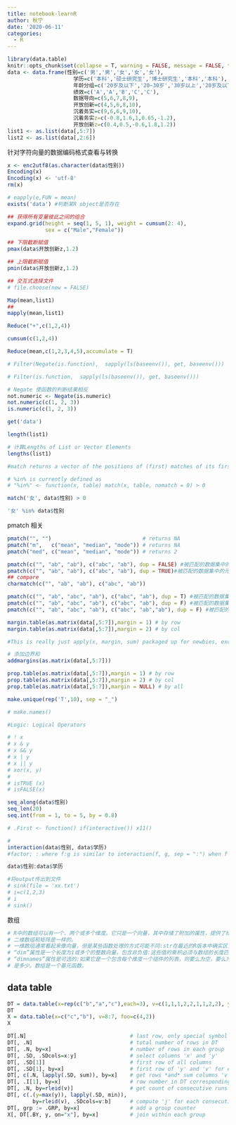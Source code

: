```yaml
---
title: notebook-learnR
author: 秋宁
date: '2020-06-11'
categories:
  - R
---
```


```r
library(data.table)
knitr::opts_chunk$set(collapse = T, warning = FALSE, message = FALSE, tidy = T,comment='~#',prompt=TRUE)
data <- data.frame(性别=c('男','男','女','女','女'),
                     学历=c('本科','硕士研究生','博士研究生','本科','本科'),
                     年龄分组=c('20岁及以下','20~30岁','30岁以上','20岁及以下','20岁及以下'),
                     绩效=c('A','A','B','C','C'),
                     数据导向=c(5,6,7,8,9),
                     开放创新=c(4,5,6,8,10),
                     沉着务实=c(9,6,6,9,10),
                     沉着务实z=c(-0.8,1.6,1,0.65,-1.2),
                     开放创新z=c(0.4,0.5,-0.6,1.8,1.2))
list1 <- as.list(data[,5:7])
list2 <- as.list(data[,2:6])
```

针对字符向量的数据编码格式查看与转换
```r

x <- enc2utf8(as.character(data$性别))
Encoding(x)
Encoding(x) <- 'utf-8'
rm(x)
```


```r
# eapply(e,FUN = mean)
exists('data') #判断某R object是否存在


```

```r
## 获得所有变量彼此之间的组合
expand.grid(height = seq(1, 5, 1), weight = cumsum(2: 4),
            sex = c("Male","Female"))
```

```r
## 下限截断赋值
pmax(data$开放创新z,1.2)

## 上限截断赋值
pmin(data$开放创新z,1.2)

```


```r
## 交互式选择文件
# file.choose(new = FALSE)

```

```r

Map(mean,list1)
##
mapply(mean,list1)

```

```r
Reduce("+",c(1,2,4))

cumsum(c(1,2,4))

Reduce(mean,c(1,2,3,4,5),accumulate = T)

```


```r
# Filter(Negate(is.function),  sapply(ls(baseenv()), get, baseenv()))

# Filter(is.function,  sapply(ls(baseenv()), get, baseenv()))

# Negate 使函数的判断结果相反
not.numeric <- Negate(is.numeric)
not.numeric(c(1, 2, 3))
is.numeric(c(1, 2, 3))

```

```r
get('data')
```

```r
length(list1)

# 计算Lengths of List or Vector Elements
lengths(list1)

```

```r
#match returns a vector of the positions of (first) matches of its first argument in its second.

# %in% is currently defined as
# "%in%" <- function(x, table) match(x, table, nomatch = 0) > 0

match('女', data$性别) > 0

'女' %in% data$性别


```

pmatch 相关
```r
pmatch("", "")                             # returns NA
pmatch("m",   c("mean", "median", "mode")) # returns NA
pmatch("med", c("mean", "median", "mode")) # returns 2

pmatch(c("", "ab", "ab"), c("abc", "ab"), dup = FALSE) #被匹配的数据集中的元素仅可使用一次
pmatch(c("", "ab", "ab"), c("abc", "ab"), dup = TRUE)#被匹配的数据集中的元素可重复使用
## compare
charmatch(c("", "ab", "ab"), c("abc", "ab"))

pmatch(c("", "ab", "abc", "ab"), c("abc", "ab"), dup = T) #被匹配的数据集中的元素可重复使用
pmatch(c("", "ab", "abc", "ab"), c("abc", "ab"), dup = F) #被匹配的数据集中的元素仅可使用一次
pmatch(c("", "ab", "abc", "ab"), c("abc", "ab","ab"), dup = F) #被匹配的数据集中的元素仅可使用一次

```


```r
margin.table(as.matrix(data[,5:7]),margin = 1) # by row
margin.table(as.matrix(data[,5:7]),margin = 2) # by col

#This is really just apply(x, margin, sum) packaged up for newbies, except that if margin has length zero you get sum(x).
```

```r
# 添加边界和
addmargins(as.matrix(data[,5:7]))
```

```r
prop.table(as.matrix(data[,5:7]),margin = 1) # by row
prop.table(as.matrix(data[,5:7]),margin = 2) # by col
prop.table(as.matrix(data[,5:7]),margin = NULL) # by all

```

```r
make.unique(rep('T',10), sep = "_")

# make.names()

```

```r
#Logic: Logical Operators

# ! x
# x & y
# x && y
# x | y
# x || y
# xor(x, y)
# 
# isTRUE (x)
# isFALSE(x)

```

```r
seq_along(data$性别)
seq_len(20)
seq.int(from = 1, to = 5, by = 0.8)

```


```r
# .First <- function() if(interactive()) x11()

```

```r
#
interaction(data$性别, data$学历)
#factor; : where f:g is similar to interaction(f, g, sep = ":") when f and g are factors.

data$性别:data$学历

```


```r
#将output传出到文件
# sink(file = 'xx.txt')
# i=c(1,2,3)
# i
# sink()

```



数组
```r
# R中的数组可以有一个、两个或多个维度。它只是一个向量，其中存储了附加的属性，提供了维度(属性“dim”)和可选的维度名称(属性“dimnames”)。
# 二维数组和矩阵是一样的。
# 一维数组通常看起来像向量，但是某些函数处理的方式可能不同:str在最近的R版本中确实区分了它们。
# “dim”属性是一个长度为1或多个的整数向量，包含非负值:这些值的乘积必须与数组的长度匹配。
# “dimnames”属性是可选的:如果它是一个包含每个维度一个组件的列表，则要么为空，要么为该维度的“dim”属性的元素提供长度的字符向量。
# 是多少。数组是一个基元函数。
```


## data table

```r
DT = data.table(x=rep(c("b","a","c"),each=3), v=c(1,1,1,2,2,1,1,2,2), y=c(1,3,6), a=1:9, b=9:1)
DT
X = data.table(x=c("c","b"), v=8:7, foo=c(4,2))
X

DT[.N]                                 # last row, only special symbol allowed in 'i'
DT[, .N]                               # total number of rows in DT
DT[, .N, by=x]                         # number of rows in each group
DT[, .SD, .SDcols=x:y]                 # select columns 'x' and 'y'
DT[, .SD[1]]                           # first row of all columns
DT[, .SD[1], by=x]                     # first row of 'y' and 'v' for each group in 'x'
DT[, c(.N, lapply(.SD, sum)), by=x]    # get rows *and* sum columns 'v' and 'y' by group
DT[, .I[1], by=x]                      # row number in DT corresponding to each group
DT[, .N, by=rleid(v)]                  # get count of consecutive runs of 'v'
DT[, c(.(y=max(y)), lapply(.SD, min)),
        by=rleid(v), .SDcols=v:b]      # compute 'j' for each consecutive runs of 'v'
DT[, grp := .GRP, by=x]                # add a group counter
X[, DT[.BY, y, on="x"], by=x]          # join within each group
```








